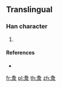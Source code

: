 ==Translingual==

===Han character===
{{Han char|rn=85|rad=水|as=06|sn=10|four=|canj=HRE}}

# {{defn|Han|sort=水06}}

====References====
* {{Han ref|kx=0620.160|dkj=17384|hdz=31601.021|uh=6D1C|ud=27932}}

[[fr:洜]]
[[pl:洜]]
[[th:洜]]
[[zh:洜]]